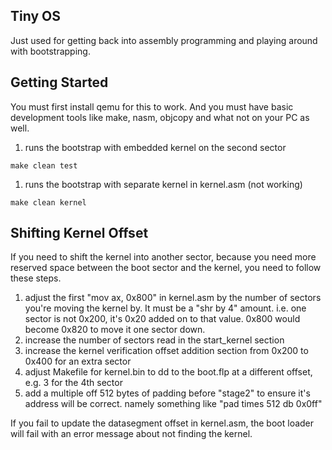 == Tiny OS ==
Just used for getting back into assembly programming and playing around
with bootstrapping.

== Getting Started ==
You must first install qemu for this to work.  And you must have basic
development tools like make, nasm, objcopy and what not on your PC as well.

# runs the bootstrap with embedded kernel on the second sector

 make clean test

# runs the bootstrap with separate kernel in kernel.asm (not working)

 make clean kernel

== Shifting Kernel Offset ==
If you need to shift the kernel into another sector, because you need more
reserved space between the boot sector and the kernel, you need to follow these
steps.

# adjust the first "mov ax, 0x800" in kernel.asm by the number of sectors you're moving the kernel by.  It must be a "shr by 4" amount.  i.e. one sector is not 0x200, it's 0x20 added on to that value.  0x800 would become 0x820 to move it one sector down.
# increase the number of sectors read in the start_kernel section
# increase the kernel verification offset addition section from 0x200 to 0x400 for an extra sector
# adjust Makefile for kernel.bin to dd to the boot.flp at a different offset, e.g. 3 for the 4th sector
# add a multiple off 512 bytes of padding before "stage2" to ensure it's address will be correct.  namely something like "pad times 512 db 0x0ff"

If you fail to update the datasegment offset in kernel.asm, the boot loader will fail with an error message about not finding the kernel.